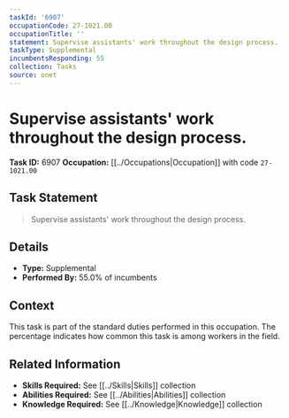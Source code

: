 ```yaml
---
taskId: '6907'
occupationCode: 27-1021.00
occupationTitle: ''
statement: Supervise assistants' work throughout the design process.
taskType: Supplemental
incumbentsResponding: 55
collection: Tasks
source: onet
---
```

# Supervise assistants' work throughout the design process.

**Task ID:** 6907
**Occupation:** [[../Occupations|Occupation]] with code `27-1021.00`

## Task Statement

> Supervise assistants' work throughout the design process.

## Details

- **Type:** Supplemental
- **Performed By:** 55.0% of incumbents

## Context

This task is part of the standard duties performed in this occupation. The percentage indicates how common this task is among workers in the field.

## Related Information

- **Skills Required:** See [[../Skills|Skills]] collection
- **Abilities Required:** See [[../Abilities|Abilities]] collection
- **Knowledge Required:** See [[../Knowledge|Knowledge]] collection
